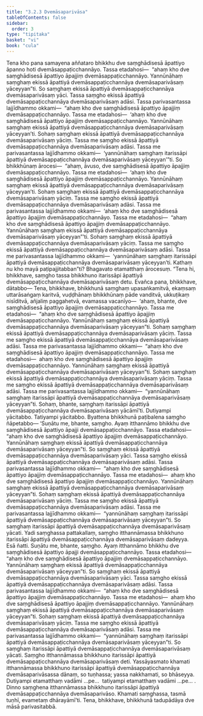 ```yaml
---
title: "3.2.3 Dvemāsaparivāsa"
tableOfContents: false
sidebar:
  order: 3
type: "tipitaka"
basket: "vi"
book: "cula"
---
```



<DynamicBreadcrumb />

<Division number="138" book="cula">

<Paragraph number="627" book="cula">
Tena kho pana samayena aññataro bhikkhu dve saṃghādisesā āpattiyo āpanno hoti dvemāsappaṭicchannāyo. Tassa etadahosi—  “ahaṃ kho dve saṃghādisesā āpattiyo āpajjiṃ dvemāsappaṭicchannāyo. Yannūnāhaṃ saṃghaṃ ekissā āpattiyā dvemāsappaṭicchannāya dvemāsaparivāsaṃ yāceyyan”ti. So saṃghaṃ ekissā āpattiyā dvemāsappaṭicchannāya dvemāsaparivāsaṃ yāci. Tassa saṃgho ekissā āpattiyā dvemāsappaṭicchannāya dvemāsaparivāsaṃ adāsi. Tassa parivasantassa lajjīdhammo okkami—  “ahaṃ kho dve saṃghādisesā āpattiyo āpajjiṃ dvemāsappaṭicchannāyo. Tassa me etadahosi—  ‘ahaṃ kho dve saṃghādisesā āpattiyo āpajjiṃ dvemāsappaṭicchannāyo. Yannūnāhaṃ saṃghaṃ ekissā āpattiyā dvemāsappaṭicchannāya dvemāsaparivāsaṃ yāceyyan’ti. Sohaṃ saṃghaṃ ekissā āpattiyā dvemāsappaṭicchannāya dvemāsaparivāsaṃ yāciṃ. Tassa me saṃgho ekissā āpattiyā dvemāsappaṭicchannāya dvemāsaparivāsaṃ adāsi. Tassa me parivasantassa lajjīdhammo okkami—  ‘yannūnāhaṃ saṃghaṃ itarissāpi āpattiyā dvemāsappaṭicchannāya dvemāsaparivāsaṃ yāceyyan’”ti.
</Paragraph>

<Paragraph number="628" book="cula">
So bhikkhūnaṃ ārocesi—  “ahaṃ, āvuso, dve saṃghādisesā āpattiyo āpajjiṃ dvemāsappaṭicchannāyo. Tassa me etadahosi—  ‘ahaṃ kho dve saṃghādisesā āpattiyo āpajjiṃ dvemāsappaṭicchannāyo. Yannūnāhaṃ saṃghaṃ ekissā āpattiyā dvemāsappaṭicchannāya dvemāsaparivāsaṃ yāceyyan’ti. Sohaṃ saṃghaṃ ekissā āpattiyā dvemāsappaṭicchannāya dvemāsaparivāsaṃ yāciṃ. Tassa me saṃgho ekissā āpattiyā dvemāsappaṭicchannāya dvemāsaparivāsaṃ adāsi. Tassa me parivasantassa lajjīdhammo okkami—  ‘ahaṃ kho dve saṃghādisesā āpattiyo āpajjiṃ dvemāsappaṭicchannāyo. Tassa me etadahosi—  “ahaṃ kho dve saṃghādisesā āpattiyo āpajjiṃ dvemāsappaṭicchannāyo. Yannūnāhaṃ saṃghaṃ ekissā āpattiyā dvemāsappaṭicchannāya dvemāsaparivāsaṃ yāceyyan”’ti. Sohaṃ saṃghaṃ ekissā āpattiyā dvemāsappaṭicchannāya dvemāsaparivāsaṃ yāciṃ. Tassa me saṃgho ekissā āpattiyā dvemāsappaṭicchannāya dvemāsaparivāsaṃ adāsi. Tassa me parivasantassa lajjīdhammo okkami—  ‘yannūnāhaṃ saṃghaṃ itarissāpi āpattiyā dvemāsappaṭicchannāya dvemāsaparivāsaṃ yāceyyan’ti. Kathaṃ nu kho mayā paṭipajjitabban”ti? Bhagavato etamatthaṃ ārocesuṃ. “Tena hi, bhikkhave, saṃgho tassa bhikkhuno itarissāpi āpattiyā dvemāsappaṭicchannāya dvemāsaparivāsaṃ detu. Evañca pana, bhikkhave, dātabbo—
</Paragraph>

<Paragraph number="629" book="cula">
Tena, bhikkhave, bhikkhunā saṃghaṃ upasaṅkamitvā, ekaṃsaṃ uttarāsaṅgaṃ karitvā, vuḍḍhānaṃ bhikkhūnaṃ pāde vanditvā, ukkuṭikaṃ nisīditvā, añjaliṃ paggahetvā, evamassa vacanīyo—  ‘ahaṃ, bhante, dve saṃghādisesā āpattiyo āpajjiṃ dvemāsappaṭicchannāyo. Tassa me etadahosi—  “ahaṃ kho dve saṃghādisesā āpattiyo āpajjiṃ dvemāsappaṭicchannāyo. Yannūnāhaṃ saṃghaṃ ekissā āpattiyā dvemāsappaṭicchannāya dvemāsaparivāsaṃ yāceyyan”ti. Sohaṃ saṃghaṃ ekissā āpattiyā dvemāsappaṭicchannāya dvemāsaparivāsaṃ yāciṃ. Tassa me saṃgho ekissā āpattiyā dvemāsappaṭicchannāya dvemāsaparivāsaṃ adāsi. Tassa me parivasantassa lajjīdhammo okkami—  “ahaṃ kho dve saṃghādisesā āpattiyo āpajjiṃ dvemāsappaṭicchannāyo. Tassa me etadahosi—  ahaṃ kho dve saṃghādisesā āpattiyo āpajjiṃ dvemāsappaṭicchannāyo. Yannūnāhaṃ saṃghaṃ ekissā āpattiyā dvemāsappaṭicchannāya dvemāsaparivāsaṃ yāceyyan”ti. Sohaṃ saṃghaṃ ekissā āpattiyā dvemāsappaṭicchannāya dvemāsaparivāsaṃ yāciṃ. Tassa me saṃgho ekissā āpattiyā dvemāsappaṭicchannāya dvemāsaparivāsaṃ adāsi. Tassa me parivasantassa lajjīdhammo okkami—  “yannūnāhaṃ saṃghaṃ itarissāpi āpattiyā dvemāsappaṭicchannāya dvemāsaparivāsaṃ yāceyyan”ti. Sohaṃ, bhante, saṃghaṃ itarissāpi āpattiyā dvemāsappaṭicchannāya dvemāsaparivāsaṃ yācāmī’ti.
</Paragraph>

<Paragraph number="630" book="cula">
Dutiyampi yācitabbo. Tatiyampi yācitabbo. Byattena bhikkhunā paṭibalena saṃgho ñāpetabbo—
</Paragraph>

</Division>
<Division number="139" book="cula">

<Paragraph number="631" book="cula">
‘Suṇātu me, bhante, saṃgho. Ayaṃ itthannāmo bhikkhu dve saṃghādisesā āpattiyo āpajji dvemāsappaṭicchannāyo. Tassa etadahosi—  “ahaṃ kho dve saṃghādisesā āpattiyo āpajjiṃ dvemāsappaṭicchannāyo. Yannūnāhaṃ saṃghaṃ ekissā āpattiyā dvemāsappaṭicchannāya dvemāsaparivāsaṃ yāceyyan”ti. So saṃghaṃ ekissā āpattiyā dvemāsappaṭicchannāya dvemāsaparivāsaṃ yāci. Tassa saṃgho ekissā āpattiyā dvemāsappaṭicchannāya dvemāsaparivāsaṃ adāsi. Tassa parivasantassa lajjīdhammo okkami—  “ahaṃ kho dve saṃghādisesā āpattiyo āpajjiṃ dvemāsappaṭicchannāyo. Tassa me etadahosi—  ahaṃ kho dve saṃghādisesā āpattiyo āpajjiṃ dvemāsappaṭicchannāyo. Yannūnāhaṃ saṃghaṃ ekissā āpattiyā dvemāsappaṭicchannāya dvemāsaparivāsaṃ yāceyyan”ti. Sohaṃ saṃghaṃ ekissā āpattiyā dvemāsappaṭicchannāya dvemāsaparivāsaṃ yāciṃ. Tassa me saṃgho ekissā āpattiyā dvemāsappaṭicchannāya dvemāsaparivāsaṃ adāsi. Tassa me parivasantassa lajjīdhammo okkami—  “yannūnāhaṃ saṃghaṃ itarissāpi āpattiyā dvemāsappaṭicchannāya dvemāsaparivāsaṃ yāceyyan”ti. So saṃghaṃ itarissāpi āpattiyā dvemāsappaṭicchannāya dvemāsaparivāsaṃ yācati. Yadi saṃghassa pattakallaṃ, saṃgho itthannāmassa bhikkhuno itarissāpi āpattiyā dvemāsappaṭicchannāya dvemāsaparivāsaṃ dadeyya. Esā ñatti.
</Paragraph>

<Paragraph number="632" book="cula">
Suṇātu me, bhante, saṃgho. Ayaṃ itthannāmo bhikkhu dve saṃghādisesā āpattiyo āpajji dvemāsappaṭicchannāyo. Tassa etadahosi—  “ahaṃ kho dve saṃghādisesā āpattiyo āpajjiṃ dvemāsappaṭicchannāyo. Yannūnāhaṃ saṃghaṃ ekissā āpattiyā dvemāsappaṭicchannāya dvemāsaparivāsaṃ yāceyyan”ti. So saṃghaṃ ekissā āpattiyā dvemāsappaṭicchannāya dvemāsaparivāsaṃ yāci. Tassa saṃgho ekissā āpattiyā dvemāsappaṭicchannāya dvemāsaparivāsaṃ adāsi. Tassa parivasantassa lajjīdhammo okkami—  “ahaṃ kho dve saṃghādisesā āpattiyo āpajjiṃ dvemāsappaṭicchannāyo. Tassa me etadahosi—  ahaṃ kho dve saṃghādisesā āpattiyo āpajjiṃ dvemāsappaṭicchannāyo. Yannūnāhaṃ saṃghaṃ ekissā āpattiyā dvemāsappaṭicchannāya dvemāsaparivāsaṃ yāceyyan”ti. Sohaṃ saṃghaṃ ekissā āpattiyā dvemāsappaṭicchannāya dvemāsaparivāsaṃ yāciṃ. Tassa me saṃgho ekissā āpattiyā dvemāsappaṭicchannāya dvemāsaparivāsaṃ adāsi. Tassa me parivasantassa lajjīdhammo okkami—  “yannūnāhaṃ saṃghaṃ itarissāpi āpattiyā dvemāsappaṭicchannāya dvemāsaparivāsaṃ yāceyyan”ti. So saṃghaṃ itarissāpi āpattiyā dvemāsappaṭicchannāya dvemāsaparivāsaṃ yācati. Saṃgho itthannāmassa bhikkhuno itarissāpi āpattiyā dvemāsappaṭicchannāya dvemāsaparivāsaṃ deti. Yassāyasmato khamati itthannāmassa bhikkhuno itarissāpi āpattiyā dvemāsappaṭicchannāya dvemāsaparivāsassa dānaṃ, so tuṇhassa; yassa nakkhamati, so bhāseyya.
</Paragraph>

<Paragraph number="633" book="cula">
Dutiyampi etamatthaṃ vadāmi …pe…  tatiyampi etamatthaṃ vadāmi …pe… .
</Paragraph>

<Paragraph number="634" book="cula">
Dinno saṃghena itthannāmassa bhikkhuno itarissāpi āpattiyā dvemāsappaṭicchannāya dvemāsaparivāso. Khamati saṃghassa, tasmā tuṇhī, evametaṃ dhārayāmī’ti. Tena, bhikkhave, bhikkhunā tadupādāya dve māsā parivasitabbā.
</Paragraph>
</Division>
